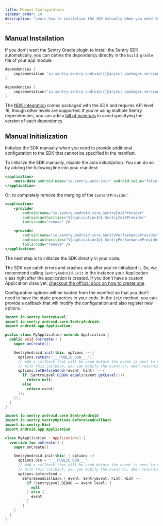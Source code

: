 ```yaml
---
title: Manual Configuration
sidebar_order: 20
description: "Learn how to initialize the SDK manually when you need to provide additional configuration."
---
```


## Manual Installation

If you don't want the Sentry Gradle plugin to install the Sentry SDK automatically, you can define the dependency directly in the `build.gradle` file of your app module.

```groovy {filename:app/build.gradle}
dependencies {
    implementation 'io.sentry:sentry-android:{{@inject packages.version('sentry.java.android', '4.2.0') }}'
}
```

```kotlin {filename:app/build.gradle.kts}
dependencies {
    implementation("io.sentry:sentry-android:{{@inject packages.version('sentry.java.android', '4.2.0') }}")
}
```

<Note>

The [NDK integration](/platforms/android/using-ndk/) comes packaged with the SDK and requires API level 16, though other levels are supported. If you're using multiple Sentry dependencies, you can add a [bill of materials](/platforms/android/configuration/bill-of-materials) to avoid specifying the version of each dependency.

</Note>

## Manual Initialization

Initialize the SDK manually when you need to provide additional configuration to the SDK that cannot be specified in the manifest.

To initialize the SDK manually, disable the auto initialization. You can do so by adding the following line into your manifest:

```xml {filename:AndroidManifest.xml}
<application>
    <meta-data android:name="io.sentry.auto-init" android:value="false" />
</application>
```

Or, to completely remove the merging of the `ContentProvider`:

```xml {filename:AndroidManifest.xml}
<application>
    <provider
        android:name="io.sentry.android.core.SentryInitProvider"
        android:authorities="${applicationId}.SentryInitProvider"
        tools:node="remove" />

    <provider
        android:name="io.sentry.android.core.SentryPerformanceProvider"
        android:authorities="${applicationId}.SentryPerformanceProvider"
        tools:node="remove" />
</application>
```

The next step is to initialize the SDK directly in your code.

The SDK can catch errors and crashes only after you've initialized it. So, we recommend calling `SentryAndroid.init` in the instance your Application class right after the application is created. If you don't have a custom Application class yet, [checkout the official docs on how to create one](https://developer.android.com/reference/android/app/Application).

Configuration options will be loaded from the manifest so that you don't need to have the static properties in your code. In the `init` method, you can provide a callback that will modify the configuration and also register new options.

<SignInNote />

```java
import io.sentry.SentryLevel;
import io.sentry.android.core.SentryAndroid;
import android.app.Application;

public class MyApplication extends Application {
  public void onCreate() {
    super.onCreate();

    SentryAndroid.init(this, options -> {
      options.setDsn("___PUBLIC_DSN___");
      // Add a callback that will be used before the event is sent to Sentry.
      // With this callback, you can modify the event or, when returning null, also discard the event.
      options.setBeforeSend((event, hint) -> {
        if (SentryLevel.DEBUG.equals(event.getLevel()))
          return null;
        else
          return event;
      });
    });
  }
}
```

```kotlin
import io.sentry.android.core.SentryAndroid
import io.sentry.SentryOptions.BeforeSendCallback
import io.sentry.Hint
import android.app.Application

class MyApplication : Application() {
  override fun onCreate() {
    super.onCreate()

    SentryAndroid.init(this) { options ->
      options.dsn = "___PUBLIC_DSN___"
      // Add a callback that will be used before the event is sent to Sentry.
      // With this callback, you can modify the event or, when returning null, also discard the event.
      options.beforeSend =
        BeforeSendCallback { event: SentryEvent, hint: Hint ->
          if (SentryLevel.DEBUG == event.level) {
            null
          } else {
            event
          }
        }
    }
  }
}
```
